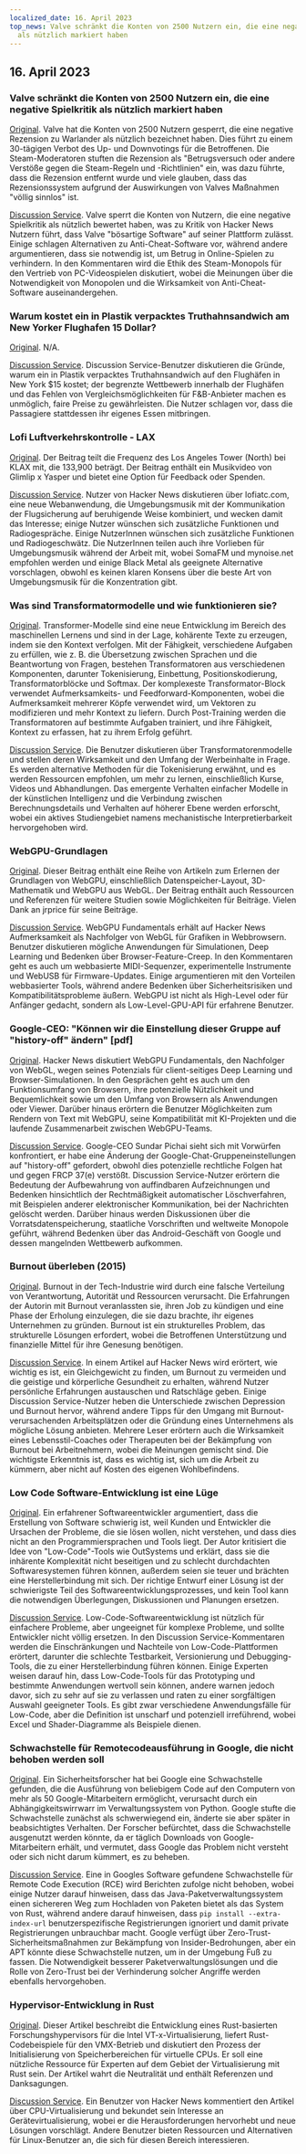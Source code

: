 ```yaml
---
localized_date: 16. April 2023
top_news: Valve schränkt die Konten von 2500 Nutzern ein, die eine negative Spielkritik
  als nützlich markiert haben
---
```




<CallToAction />

<Steps>

## 16. April 2023

### Valve schränkt die Konten von 2500 Nutzern ein, die eine negative Spielkritik als nützlich markiert haben

[Original](https://tech.slashdot.org/story/23/04/14/175246/valve-restricts-accounts-of-2500-users-who-marked-a-negative-game-review-useful).
Valve hat die Konten von 2500 Nutzern gesperrt, die eine negative Rezension zu Warlander als nützlich bezeichnet haben. Dies führt zu einem 30-tägigen Verbot des Up- und Downvotings für die Betroffenen. Die Steam-Moderatoren stuften die Rezension als "Betrugsversuch oder andere Verstöße gegen die Steam-Regeln und -Richtlinien" ein, was dazu führte, dass die Rezension entfernt wurde und viele glauben, dass das Rezensionssystem aufgrund der Auswirkungen von Valves Maßnahmen "völlig sinnlos" ist.

[Discussion Service](http://news.ycombinator.com/item?id=35577895).
Valve sperrt die Konten von Nutzern, die eine negative Spielkritik als nützlich bewertet haben, was zu Kritik von Hacker News Nutzern führt, dass Valve "bösartige Software" auf seiner Plattform zulässt. Einige schlagen Alternativen zu Anti-Cheat-Software vor, während andere argumentieren, dass sie notwendig ist, um Betrug in Online-Spielen zu verhindern. In den Kommentaren wird die Ethik des Steam-Monopols für den Vertrieb von PC-Videospielen diskutiert, wobei die Meinungen über die Notwendigkeit von Monopolen und die Wirksamkeit von Anti-Cheat-Software auseinandergehen.

### Warum kostet ein in Plastik verpacktes Truthahnsandwich am New Yorker Flughafen 15 Dollar?

[Original](https://hellgatenyc.com/why-is-airport-turkey-sandwich-expensive).
N/A.

[Discussion Service](http://news.ycombinator.com/item?id=35580847).
Discussion Service-Benutzer diskutieren die Gründe, warum ein in Plastik verpacktes Truthahnsandwich auf den Flughäfen in New York $15 kostet; der begrenzte Wettbewerb innerhalb der Flughäfen und das Fehlen von Vergleichsmöglichkeiten für F&B-Anbieter machen es unmöglich, faire Preise zu gewährleisten. Die Nutzer schlagen vor, dass die Passagiere stattdessen ihr eigenes Essen mitbringen.

### Lofi Luftverkehrskontrolle - LAX

[Original](https://www.lofiatc.com/?icao=KLAX).
Der Beitrag teilt die Frequenz des Los Angeles Tower (North) bei KLAX mit, die 133,900 beträgt. Der Beitrag enthält ein Musikvideo von Glimlip x Yasper und bietet eine Option für Feedback oder Spenden.

[Discussion Service](http://news.ycombinator.com/item?id=35583228).
Nutzer von Hacker News diskutieren über lofiatc.com, eine neue Webanwendung, die Umgebungsmusik mit der Kommunikation der Flugsicherung auf beruhigende Weise kombiniert, und wecken damit das Interesse; einige Nutzer wünschen sich zusätzliche Funktionen und Radiogespräche. Einige NutzerInnen wünschen sich zusätzliche Funktionen und Radiogeschwätz. Die NutzerInnen teilen auch ihre Vorlieben für Umgebungsmusik während der Arbeit mit, wobei SomaFM und mynoise.net empfohlen werden und einige Black Metal als geeignete Alternative vorschlagen, obwohl es keinen klaren Konsens über die beste Art von Umgebungsmusik für die Konzentration gibt.

### Was sind Transformatormodelle und wie funktionieren sie?

[Original](https://txt.cohere.ai/what-are-transformer-models/).
Transformer-Modelle sind eine neue Entwicklung im Bereich des maschinellen Lernens und sind in der Lage, kohärente Texte zu erzeugen, indem sie den Kontext verfolgen. Mit der Fähigkeit, verschiedene Aufgaben zu erfüllen, wie z. B. die Übersetzung zwischen Sprachen und die Beantwortung von Fragen, bestehen Transformatoren aus verschiedenen Komponenten, darunter Tokenisierung, Einbettung, Positionskodierung, Transformatorblöcke und Softmax. Der komplexeste Transformator-Block verwendet Aufmerksamkeits- und Feedforward-Komponenten, wobei die Aufmerksamkeit mehrerer Köpfe verwendet wird, um Vektoren zu modifizieren und mehr Kontext zu liefern. Durch Post-Training werden die Transformatoren auf bestimmte Aufgaben trainiert, und ihre Fähigkeit, Kontext zu erfassen, hat zu ihrem Erfolg geführt.

[Discussion Service](http://news.ycombinator.com/item?id=35576918).
Die Benutzer diskutieren über Transformatorenmodelle und stellen deren Wirksamkeit und den Umfang der Werbeinhalte in Frage. Es werden alternative Methoden für die Tokenisierung erwähnt, und es werden Ressourcen empfohlen, um mehr zu lernen, einschließlich Kurse, Videos und Abhandlungen. Das emergente Verhalten einfacher Modelle in der künstlichen Intelligenz und die Verbindung zwischen Berechnungsdetails und Verhalten auf höherer Ebene werden erforscht, wobei ein aktives Studiengebiet namens mechanistische Interpretierbarkeit hervorgehoben wird.

### WebGPU-Grundlagen

[Original](https://webgpufundamentals.org/).
Dieser Beitrag enthält eine Reihe von Artikeln zum Erlernen der Grundlagen von WebGPU, einschließlich Datenspeicher-Layout, 3D-Mathematik und WebGPU aus WebGL. Der Beitrag enthält auch Ressourcen und Referenzen für weitere Studien sowie Möglichkeiten für Beiträge. Vielen Dank an jrprice für seine Beiträge.

[Discussion Service](http://news.ycombinator.com/item?id=35579334).
WebGPU Fundamentals erhält auf Hacker News Aufmerksamkeit als Nachfolger von WebGL für Grafiken in Webbrowsern. Benutzer diskutieren mögliche Anwendungen für Simulationen, Deep Learning und Bedenken über Browser-Feature-Creep. In den Kommentaren geht es auch um webbasierte MIDI-Sequenzer, experimentelle Instrumente und WebUSB für Firmware-Updates. Einige argumentieren mit den Vorteilen webbasierter Tools, während andere Bedenken über Sicherheitsrisiken und Kompatibilitätsprobleme äußern. WebGPU ist nicht als High-Level oder für Anfänger gedacht, sondern als Low-Level-GPU-API für erfahrene Benutzer.

### Google-CEO: "Können wir die Einstellung dieser Gruppe auf "history-off" ändern" [pdf]

[Original](https://ia601707.us.archive.org/28/items/gov.uscourts.cand.364454/gov.uscourts.cand.364454.385.0.pdf).
Hacker News diskutiert WebGPU Fundamentals, den Nachfolger von WebGL, wegen seines Potenzials für client-seitiges Deep Learning und Browser-Simulationen. In den Gesprächen geht es auch um den Funktionsumfang von Browsern, ihre potenzielle Nützlichkeit und Bequemlichkeit sowie um den Umfang von Browsern als Anwendungen oder Viewer. Darüber hinaus erörtern die Benutzer Möglichkeiten zum Rendern von Text mit WebGPU, seine Kompatibilität mit KI-Projekten und die laufende Zusammenarbeit zwischen WebGPU-Teams.

[Discussion Service](http://news.ycombinator.com/item?id=35585174).
Google-CEO Sundar Pichai sieht sich mit Vorwürfen konfrontiert, er habe eine Änderung der Google-Chat-Gruppeneinstellungen auf "history-off" gefordert, obwohl dies potenzielle rechtliche Folgen hat und gegen FRCP 37(e) verstößt. Discussion Service-Nutzer erörtern die Bedeutung der Aufbewahrung von auffindbaren Aufzeichnungen und Bedenken hinsichtlich der Rechtmäßigkeit automatischer Löschverfahren, mit Beispielen anderer elektronischer Kommunikation, bei der Nachrichten gelöscht werden. Darüber hinaus werden Diskussionen über die Vorratsdatenspeicherung, staatliche Vorschriften und weltweite Monopole geführt, während Bedenken über das Android-Geschäft von Google und dessen mangelnden Wettbewerb aufkommen.

### Burnout überleben (2015)

[Original](https://lifeofaudrey.com/essays/surviving_burnout.html).
Burnout in der Tech-Industrie wird durch eine falsche Verteilung von Verantwortung, Autorität und Ressourcen verursacht. Die Erfahrungen der Autorin mit Burnout veranlassten sie, ihren Job zu kündigen und eine Phase der Erholung einzulegen, die sie dazu brachte, ihr eigenes Unternehmen zu gründen. Burnout ist ein strukturelles Problem, das strukturelle Lösungen erfordert, wobei die Betroffenen Unterstützung und finanzielle Mittel für ihre Genesung benötigen.

[Discussion Service](http://news.ycombinator.com/item?id=35577285).
In einem Artikel auf Hacker News wird erörtert, wie wichtig es ist, ein Gleichgewicht zu finden, um Burnout zu vermeiden und die geistige und körperliche Gesundheit zu erhalten, während Nutzer persönliche Erfahrungen austauschen und Ratschläge geben. Einige Discussion Service-Nutzer heben die Unterschiede zwischen Depression und Burnout hervor, während andere Tipps für den Umgang mit Burnout-verursachenden Arbeitsplätzen oder die Gründung eines Unternehmens als mögliche Lösung anbieten. Mehrere Leser erörtern auch die Wirksamkeit eines Lebensstil-Coaches oder Therapeuten bei der Bekämpfung von Burnout bei Arbeitnehmern, wobei die Meinungen gemischt sind. Die wichtigste Erkenntnis ist, dass es wichtig ist, sich um die Arbeit zu kümmern, aber nicht auf Kosten des eigenen Wohlbefindens.

### Low Code Software-Entwicklung ist eine Lüge

[Original](https://jaylittle.com/post/view/2023/4/low-code-software-development-is-a-lie).
Ein erfahrener Softwareentwickler argumentiert, dass die Erstellung von Software schwierig ist, weil Kunden und Entwickler die Ursachen der Probleme, die sie lösen wollen, nicht verstehen, und dass dies nicht an den Programmiersprachen und Tools liegt. Der Autor kritisiert die Idee von "Low-Code"-Tools wie OutSystems und erklärt, dass sie die inhärente Komplexität nicht beseitigen und zu schlecht durchdachten Softwaresystemen führen können, außerdem seien sie teuer und brächten eine Herstellerbindung mit sich. Der richtige Entwurf einer Lösung ist der schwierigste Teil des Softwareentwicklungsprozesses, und kein Tool kann die notwendigen Überlegungen, Diskussionen und Planungen ersetzen.

[Discussion Service](http://news.ycombinator.com/item?id=35578240).
Low-Code-Softwareentwicklung ist nützlich für einfachere Probleme, aber ungeeignet für komplexe Probleme, und sollte Entwickler nicht völlig ersetzen. In den Discussion Service-Kommentaren werden die Einschränkungen und Nachteile von Low-Code-Plattformen erörtert, darunter die schlechte Testbarkeit, Versionierung und Debugging-Tools, die zu einer Herstellerbindung führen können. Einige Experten weisen darauf hin, dass Low-Code-Tools für das Prototyping und bestimmte Anwendungen wertvoll sein können, andere warnen jedoch davor, sich zu sehr auf sie zu verlassen und raten zu einer sorgfältigen Auswahl geeigneter Tools. Es gibt zwar verschiedene Anwendungsfälle für Low-Code, aber die Definition ist unscharf und potenziell irreführend, wobei Excel und Shader-Diagramme als Beispiele dienen.

### Schwachstelle für Remotecodeausführung in Google, die nicht behoben werden soll

[Original](https://giraffesecurity.dev/posts/google-remote-code-execution/).
Ein Sicherheitsforscher hat bei Google eine Schwachstelle gefunden, die die Ausführung von beliebigem Code auf den Computern von mehr als 50 Google-Mitarbeitern ermöglicht, verursacht durch ein Abhängigkeitswirrwarr im Verwaltungssystem von Python. Google stufte die Schwachstelle zunächst als schwerwiegend ein, änderte sie aber später in beabsichtigtes Verhalten. Der Forscher befürchtet, dass die Schwachstelle ausgenutzt werden könnte, da er täglich Downloads von Google-Mitarbeitern erhält, und vermutet, dass Google das Problem nicht versteht oder sich nicht darum kümmert, es zu beheben.

[Discussion Service](http://news.ycombinator.com/item?id=35581532).
Eine in Googles Software gefundene Schwachstelle für Remote Code Execution (RCE) wird Berichten zufolge nicht behoben, wobei einige Nutzer darauf hinweisen, dass das Java-Paketverwaltungssystem einen sichereren Weg zum Hochladen von Paketen bietet als das System von Rust, während andere darauf hinweisen, dass `pip install --extra-index-url` benutzerspezifische Registrierungen ignoriert und damit private Registrierungen unbrauchbar macht. Google verfügt über Zero-Trust-Sicherheitsmaßnahmen zur Bekämpfung von Insider-Bedrohungen, aber ein APT könnte diese Schwachstelle nutzen, um in der Umgebung Fuß zu fassen. Die Notwendigkeit besserer Paketverwaltungslösungen und die Rolle von Zero-Trust bei der Verhinderung solcher Angriffe werden ebenfalls hervorgehoben.

### Hypervisor-Entwicklung in Rust

[Original](https://memn0ps.github.io/hypervisor-development-in-rust-part-1/).
Dieser Artikel beschreibt die Entwicklung eines Rust-basierten Forschungshypervisors für die Intel VT-x-Virtualisierung, liefert Rust-Codebeispiele für den VMX-Betrieb und diskutiert den Prozess der Initialisierung von Speicherbereichen für virtuelle CPUs. Er soll eine nützliche Ressource für Experten auf dem Gebiet der Virtualisierung mit Rust sein. Der Artikel wahrt die Neutralität und enthält Referenzen und Danksagungen.

[Discussion Service](http://news.ycombinator.com/item?id=35579876).
Ein Benutzer von Hacker News kommentiert den Artikel über CPU-Virtualisierung und bekundet sein Interesse an Gerätevirtualisierung, wobei er die Herausforderungen hervorhebt und neue Lösungen vorschlägt. Andere Benutzer bieten Ressourcen und Alternativen für Linux-Benutzer an, die sich für diesen Bereich interessieren.

</Steps>
